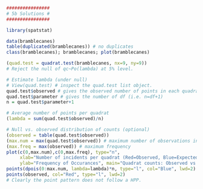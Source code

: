 
```r
################
# 5b Solutions #
################

library(spatstat)

data(bramblecanes)
table(duplicated(bramblecanes)) # no duplicates
class(bramblecanes); bramblecanes; plot(bramblecanes)

(quad.test = quadrat.test(bramblecanes, nx=9, ny=9))
# Reject the null of qc~Po(lambda) at 5% level.

# Estimate lambda (under null)
# View(quad.test) # inspect the quad.test list object.
quad.test$observed # gives the observed number of points in each quadrat
quad.test$parameter # gives the number of df (i.e. n=df+1)
n = quad.test$parameter+1

# Average number of points per quadrat
(lambda = sum(quad.test$observed)/n)

# Null vs. observed distribution of counts (optional)
(observed = table(quad.test$observed))
(max.num = max(quad.test$observed)) # maximum number of observations in a single quadrat
(max.freq = max(observed)) # maximum frequency
plot(c(0,max.num),c(0,max.freq), type="n", 
     xlab="Number of incidents per quadrat (Red=Observed, Blue=Expected)", 
     ylab="Frequency of Occurances", main="Quadrat counts: Observed vs Expected")
points(dpois(0:max.num, lambda=lambda)*n, type="l", col="Blue", lwd=2)
points(observed, col="Red", type="l", lwd=2)
# Clearly the point pattern does not follow a HPP.
```

